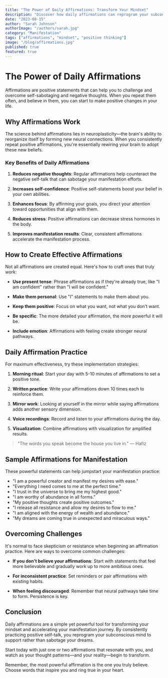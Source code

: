 ```yaml
---
title: "The Power of Daily Affirmations: Transform Your Mindset"
description: "Discover how daily affirmations can reprogram your subconscious mind, boost confidence, and accelerate your manifestation journey."
date: "2023-08-15"
author: "Sarah Johnson"
authorImage: "/authors/sarah.jpg"
category: "Manifestation"
tags: ["affirmations", "mindset", "positive thinking"]
image: "/blog/affirmations.jpg"
published: true
featured: true
---
```


# The Power of Daily Affirmations

Affirmations are positive statements that can help you to challenge and overcome self-sabotaging and negative thoughts. When you repeat them often, and believe in them, you can start to make positive changes in your life.

## Why Affirmations Work

The science behind affirmations lies in neuroplasticity—the brain's ability to reorganize itself by forming new neural connections. When you consistently repeat positive affirmations, you're essentially rewiring your brain to adopt these new beliefs.

### Key Benefits of Daily Affirmations

1. **Reduces negative thoughts**: Regular affirmations help counteract the negative self-talk that can sabotage your manifestation efforts.

2. **Increases self-confidence**: Positive self-statements boost your belief in your own abilities.

3. **Enhances focus**: By affirming your goals, you direct your attention toward opportunities that align with them.

4. **Reduces stress**: Positive affirmations can decrease stress hormones in the body.

5. **Improves manifestation results**: Clear, consistent affirmations accelerate the manifestation process.

## How to Create Effective Affirmations

Not all affirmations are created equal. Here's how to craft ones that truly work:

- **Use present tense**: Phrase affirmations as if they're already true, like "I am confident" rather than "I will be confident."

- **Make them personal**: Use "I" statements to make them about you.

- **Keep them positive**: Focus on what you want, not what you don't want.

- **Be specific**: The more detailed your affirmation, the more powerful it will be.

- **Include emotion**: Affirmations with feeling create stronger neural pathways.

## Daily Affirmation Practice

For maximum effectiveness, try these implementation strategies:

1. **Morning ritual**: Start your day with 5-10 minutes of affirmations to set a positive tone.

2. **Written practice**: Write your affirmations down 10 times each to reinforce them.

3. **Mirror work**: Looking at yourself in the mirror while saying affirmations adds another sensory dimension.

4. **Voice recordings**: Record and listen to your affirmations during the day.

5. **Visualization**: Combine affirmations with visualization for amplified results.

> "The words you speak become the house you live in." — Hafiz

## Sample Affirmations for Manifestation

These powerful statements can help jumpstart your manifestation practice:

- "I am a powerful creator and manifest my desires with ease."
- "Everything I need comes to me at the perfect time."
- "I trust in the universe to bring me my highest good."
- "I am worthy of abundance in all forms."
- "My positive thoughts create positive outcomes."
- "I release all resistance and allow my desires to flow to me."
- "I am aligned with the energy of wealth and abundance."
- "My dreams are coming true in unexpected and miraculous ways."

## Overcoming Challenges

It's normal to face skepticism or resistance when beginning an affirmation practice. Here are ways to overcome common challenges:

- **If you don't believe your affirmations**: Start with statements that feel more believable and gradually work up to more ambitious ones.

- **For inconsistent practice**: Set reminders or pair affirmations with existing habits.

- **When feeling discouraged**: Remember that neural pathways take time to form. Persistence is key.

## Conclusion

Daily affirmations are a simple yet powerful tool for transforming your mindset and accelerating your manifestation journey. By consistently practicing positive self-talk, you reprogram your subconscious mind to support rather than sabotage your dreams.

Start today with just one or two affirmations that resonate with you, and watch as your thought patterns—and your reality—begin to transform.

Remember, the most powerful affirmation is the one you truly believe. Choose words that inspire you and ring true in your heart.